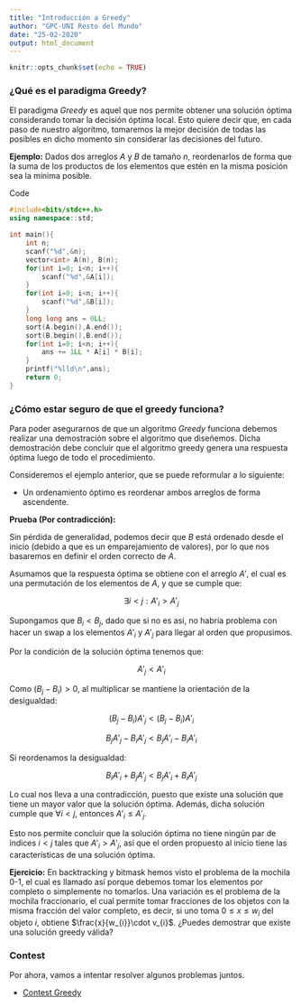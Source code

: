```yaml
---
title: "Introducción a Greedy"
author: "GPC-UNI Resto del Mundo"
date: "25-02-2020"
output: html_document
---
```


```r
knitr::opts_chunk$set(echo = TRUE)
```

### ¿Qué es el paradigma Greedy?

El paradigma *Greedy* es aquel que nos permite obtener una solución óptima considerando tomar la decisión óptima local. Esto quiere decir que, en cada paso de nuestro algoritmo, tomaremos la mejor decisión de todas las posibles en dicho momento sin considerar las decisiones del futuro.

**Ejemplo:** Dados dos arreglos $A$ y $B$ de tamaño $n$, reordenarlos de forma que la suma de los productos de los elementos que estén en la misma posición sea la mínima posible.

<!-- begin code -->
<div class="collapsed code-title" type="button" data-toggle="collapse" data-target="#codeExample1" aria-expanded="false" aria-controls="collapseTwo">
<!-- title -->
<i class="fas fa-caret-right"></i> <p class="title">Code</p>
</div>
<div id="codeExample1" class="collapse">

```c++
#include<bits/stdc++.h>
using namespace::std;

int main(){
	int n;
	scanf("%d",&n);
	vector<int> A(n), B(n);
	for(int i=0; i<n; i++){
		scanf("%d",&A[i]);
	}
	for(int i=0; i<n; i++){
		scanf("%d",&B[i]);
	}
	long long ans = 0LL;
	sort(A.begin(),A.end());
	sort(B.begin(),B.end());
	for(int i=0; i<n; i++){
		ans += 1LL * A[i] * B[i];
	}
	printf("%lld\n",ans);
	return 0;
}
```

</div>
<!-- ends code -->

### ¿Cómo estar seguro de que el greedy funciona?

Para poder asegurarnos de que un algoritmo *Greedy* funciona debemos realizar una demostración sobre el algoritmo que diseñemos. Dicha demostración debe concluir que el algoritmo greedy genera una respuesta óptima luego de todo el procedimiento.

Consideremos el ejemplo anterior, que se puede reformular a lo siguiente:

- Un ordenamiento óptimo es reordenar ambos arreglos de forma ascendente.

**Prueba (Por contradicción):**

Sin pérdida de generalidad, podemos decir que $B$ está ordenado desde el inicio (debido a que es un emparejamiento de valores), por lo que nos basaremos en definir el orden correcto de $A$.

Asumamos que la respuesta óptima se obtiene con el arreglo $A'$, el cual es una permutación de los elementos de $A$, y que se cumple que:

$$ \exists i < j : A'_{i} > A'_{j} $$

Supongamos que $B_{i} < B_{j}$, dado que si no es así, no habría problema con hacer un swap a los elementos $A'_{i}$ y $A'_{j}$ para llegar al orden que propusimos.

Por la condición de la solución óptima tenemos que:

$$ A'_{j} < A'_{i} $$

Como $(B_{j} - B_{i}) > 0$, al multiplicar se mantiene la orientación de la desigualdad:

$$ (B_{j} - B_{i})A'_{j} < (B_{j} - B_{i})A'_{i} $$

$$ B_{j}A'_{j} - B_{i}A'_{j} < B_{j}A'_{i} - B_{i}A'_{i} $$

Si reordenamos la desigualdad:

$$ B_{i}A'_{i} + B_{j}A'_{j} < B_{j}A'_{i} + B_{i}A'_{j} $$

Lo cual nos lleva a una contradicción, puesto que existe una solución que tiene un mayor valor que la solución óptima. Además, dicha solución cumple que $\forall i < j$, entonces $A'_{i} \leq A'_{j}$.

Esto nos permite concluir que la solución óptima no tiene ningún par de índices $i < j$ tales que $A'_{i} > A'_{j}$, así que el orden propuesto al inicio tiene las características de una solución óptima.

**Ejercicio:** En backtracking y bitmask hemos visto el problema de la mochila 0-1, el cual es llamado así porque debemos tomar los elementos por completo o simplemente no tomarlos. Una variación es el problema de la mochila fraccionario, el cual permite tomar fracciones de los objetos con la misma fracción del valor completo, es decir, si uno toma $0 \leq x \leq w_{i}$ del objeto $i$, obtiene $\frac{x}{w_{i}}\cdot v_{i}$. ¿Puedes demostrar que existe una solución greedy válida?

### Contest

Por ahora, vamos a intentar resolver algunos problemas juntos.

- [Contest Greedy](https://vjudge.net/contest/359061)
